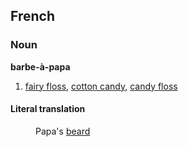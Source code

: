 ==French==
===Noun===
'''barbe-à-papa'''

# [[fairy floss]], [[cotton candy]], [[candy floss]]

====Literal translation====
:Papa's [[beard]]